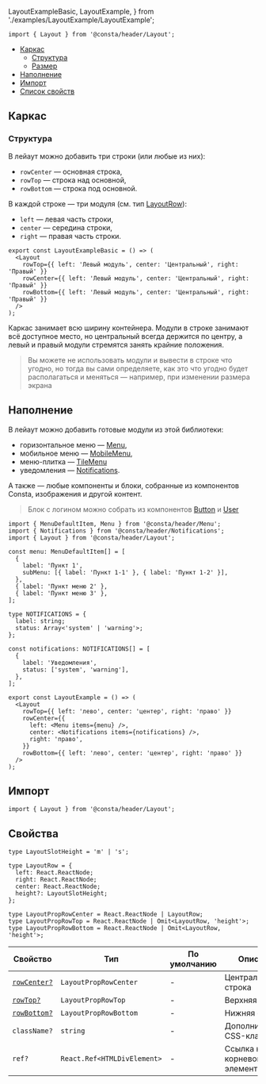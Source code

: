   LayoutExampleBasic,
  LayoutExample,
} from './examples/LayoutExample/LayoutExample';

```tsx
import { Layout } from '@consta/header/Layout';
```

<MdxMenu>

- [Каркас](#каркас)
  - [Структура](#структура)
  - [Размер](#размер)
- [Наполнение](#наполнение)
- [Импорт](#импорт)
- [Список свойств](#свойства)

</MdxMenu>

## Каркас

### Структура

В лейаут можно добавить три строки (или любые из них):

- `rowCenter` — основная строка,
- `rowTop` — строка над основной,
- `rowBottom` — строка под основной.

В каждой строке — три модуля (см. тип [LayoutRow](#свойства)):

- `left` — левая часть строки,
- `center` — середина строки,
- `right` — правая часть строки.

```tsx
export const LayoutExampleBasic = () => (
  <Layout
    rowTop={{ left: 'Левый модуль', center: 'Центральный', right: 'Правый' }}
    rowCenter={{ left: 'Левый модуль', center: 'Центральный', right: 'Правый' }}
    rowBottom={{ left: 'Левый модуль', center: 'Центральный', right: 'Правый' }}
  />
);
```

<LayoutExampleBasic />

Каркас занимает всю ширину контейнера. Модули в строке занимают всё доступное место, но центральный всегда держится по центру, а левый и правый модули стремятся занять крайние положения.

> Вы можете не использовать модули и вывести в строке что угодно, но тогда вы сами определяете, как это что угодно будет располагаться и меняться — например, при изменении размера экрана

## Наполнение

В лейаут можно добавить готовые модули из этой библиотеки:

- горизонтальное меню — [Menu](##LIBS.LIB.STAND/lib:header/stand:components-menu-stable),
- мобильное меню — [MobileMenu](##LIBS.LIB.STAND/lib:header/stand:components-mobilemenu-stable),
- меню-плитка — [TileMenu](##LIBS.LIB.STAND/lib:header/stand:components-tilemenu-stable)
- уведомления — [Notifications](##LIBS.LIB.STAND/lib:header/stand:components-notifications-stable).

А также — любые компоненты и блоки, собранные из компонентов Consta, изображения и другой контент.

> Блок с логином можно собрать из компонентов [Button](##LIBS.LIB.STAND/lib:uikit/stand:components-button-stable) и [User](##LIBS.LIB.STAND/lib:uikit/stand:components-user-stable)

```tsx
import { MenuDefaultItem, Menu } from '@consta/header/Menu';
import { Notifications } from '@consta/header/Notifications';
import { Layout } from '@consta/header/Layout';

const menu: MenuDefaultItem[] = [
  {
    label: 'Пункт 1',
    subMenu: [{ label: 'Пункт 1-1' }, { label: 'Пункт 1-2' }],
  },
  { label: 'Пункт меню 2' },
  { label: 'Пункт меню 3' },
];

type NOTIFICATIONS = {
  label: string;
  status: Array<'system' | 'warning'>;
};

const notifications: NOTIFICATIONS[] = [
  {
    label: 'Уведомления',
    status: ['system', 'warning'],
  },
];

export const LayoutExample = () => (
  <Layout
    rowTop={{ left: 'лево', center: 'центер', right: 'право' }}
    rowCenter={{
      left: <Menu items={menu} />,
      center: <Notifications items={notifications} />,
      right: 'право',
    }}
    rowBottom={{ left: 'лево', center: 'центер', right: 'право' }}
  />
);
```

<LayoutExample />

## Импорт

```tsx
import { Layout } from '@consta/header/Layout';
```

## Свойства

```tsx
type LayoutSlotHeight = 'm' | 's';

type LayoutRow = {
  left: React.ReactNode;
  right: React.ReactNode;
  center: React.ReactNode;
  height?: LayoutSlotHeight;
};

type LayoutPropRowCenter = React.ReactNode | LayoutRow;
type LayoutPropRowTop = React.ReactNode | Omit<LayoutRow, 'height'>;
type LayoutPropRowBottom = React.ReactNode | Omit<LayoutRow, 'height'>;
```

| Свойство                   | Тип                         | По умолчанию | Описание                       |
| -------------------------- | --------------------------- | ------------ | ------------------------------ |
| [`rowCenter?`](#структура) | `LayoutPropRowCenter`       | -            | Центральная строка             |
| [`rowTop?`](#структура)    | `LayoutPropRowTop`          | -            | Верхняя строка                 |
| [`rowBottom?`](#структура) | `LayoutPropRowBottom`       | -            | Нижняя строка                  |
| `className?`               | `string`                    | -            | Дополнительный CSS-класс       |
| `ref?`                     | `React.Ref<HTMLDivElement>` | -            | Ссылка на корневой DOM-элемент |
